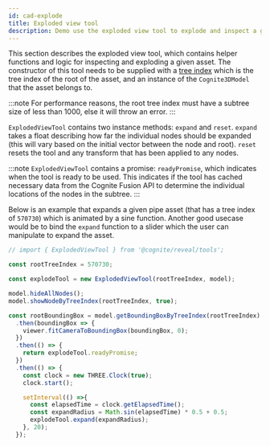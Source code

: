 ```yaml
---
id: cad-explode
title: Exploded view tool
description: Demo use the exploded view tool to explode and inspect a given node subtree.
---
```



This section describes the exploded view tool, which contains helper functions and logic for inspecting and exploding a given asset.
The constructor of this tool needs to be supplied with a [tree index](../concepts.md) which is the tree index of the root of the asset, and an instance of the `Cognite3DModel` that the asset belongs to.

:::note
For performance reasons, the root tree index must have a subtree size of less than 1000, else it will throw an error.
:::

<DemoWrapper />

`ExplodedViewTool` contains two instance methods: `expand` and `reset`.
`expand` takes a float describing how far the individual nodes should be expanded (this will vary based on the initial vector between the node and root).
`reset` resets the tool and any transform that has been applied to any nodes.

:::note
`ExplodedViewTool` contains a promise: `readyPromise`, which indicates when the tool is ready to be used.
This indicates if the tool has cached necessary data from the Cognite Fusion API to determine the individual locations of the nodes in the subtree.
:::

Below is an example that expands a given pipe asset (that has a tree index of `570730`) which is animated by a sine function.
Another good usecase would be to bind the `expand` function to a slider which the user can manipulate to expand the asset.


```jsx runnable-1x
// import { ExplodedViewTool } from '@cognite/reveal/tools';

const rootTreeIndex = 570730;

const explodeTool = new ExplodedViewTool(rootTreeIndex, model);

model.hideAllNodes();
model.showNodeByTreeIndex(rootTreeIndex, true);

const rootBoundingBox = model.getBoundingBoxByTreeIndex(rootTreeIndex)
  .then(boundingBox => {
    viewer.fitCameraToBoundingBox(boundingBox, 0);
  })
  .then(() => {
    return explodeTool.readyPromise;
  })
  .then(() => {
    const clock = new THREE.Clock(true);
    clock.start();

    setInterval(() =>{
      const elapsedTime = clock.getElapsedTime();
      const expandRadius = Math.sin(elapsedTime) * 0.5 + 0.5;
      explodeTool.expand(expandRadius);
    }, 20);
  });

```
